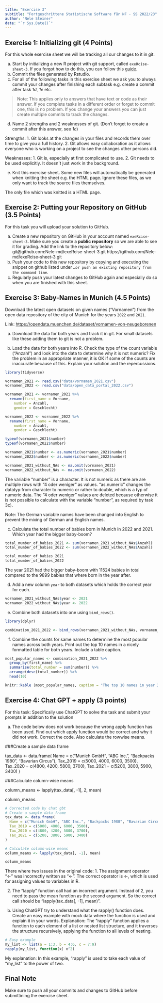 ```yaml
---
title: "Exercise 3"
subtitle: "Fortgeschrittene Statistische Software für NF - SS 2022/23"
author: "Nele Steiner"
date: "`r Sys.Date()`"
---
```


## Exercise 1: Initializing git (4 Points)

For this whole exercise sheet we will be tracking all our changes to it
in git.

a)  Start by initializing a new R project with git support, called
    `exeRcise-sheet-3`. If you forgot how to do this, you can follow
    this
    [guide](https://malikaihle.github.io/Introduction-RStudio-Git-GitHub/rstudio_project.html).
b)  Commit the files generated by Rstudio.
c)  For all of the following tasks in this exercise sheet we ask you to
    always commit your changes after finishing each subtask e.g. create
    a commit after task *1d*, *1e* etc.

> Note: This applies only to answers that have text or code as their
> answer. If you complete tasks in a different order or forget to commit
> one, this is no problem. If you change your answers you can just
> create multiple commits to track the changes.

d)  Name 2 strengths and 2 weaknesses of git. (Don't forget to create a
    commit after this answer, see *1c*)
    
Strengths:
1. Git looks at the changes in your files and records them over time to give you a full history. 
2. Git allows easy collaboration as it allows everyone who is working on a project to see the changes other persons did. 

Weaknesses:
1. Git is, especially at first complicated to use. 
2. Git needs to be used explicitly. It doesn`t just work in the background. 

e)  Knit this exercise sheet. Some new files will automatically be
    generated when knitting the sheet e.g. the HTML page. Ignore these
    files, as we only want to track the source files themselves.
    
The only file which was knitted is a HTML page. 

## Exercise 2: Putting your Repository on GitHub (3.5 Points)

For this task you will upload your solution to GitHub.

a)  Create a new repository on GitHub in your account named
    `exeRcise-sheet-3`. Make sure you create a **public repository** so
    we are able to see it for grading. Add the link to the repository
    below:
    git@github.com:Nele-md/exeRcise-sheet-3.git
    https://github.com/Nele-md/exeRcise-sheet-3.git
b)  Push your code to this new repository by copying and executing the
    snippet on github listed under
    `…or push an existing repository from the command line`.
c)  Regularly push your latest changes to GitHub again and especially do
    so when you are finished with this sheet.

## Exercise 3: Baby-Names in Munich (4.5 Points)

Download the latest open datasets on given names ("Vornamen") from the
open data repository of the city of Munich for the years `2022` and
`2021`.

Link: <https://opendata.muenchen.de/dataset/vornamen-von-neugeborenen>

a)  Download the data for both years and track it in git. For small
    datasets like these adding them to git is not a problem.

b)  Load the data for both years into R. Check the type of the count
    variable ("Anzahl") and look into the data to determine why it is
    not numeric? Fix the problem in an appropriate manner, it is OK if
    some of the counts are inaccurate because of this. Explain your
    solution and the repercussions.
```r
library(tidyverse)

vornamen_2021 <- read.csv("data/vornamen_2021.csv")
vornamen_2022 <- read.csv("data/open_data_portal_2022.csv")

vornamen_2021 <- vornamen_2021 %>% 
  rename(first_name = Vorname,
    number = Anzahl,
    gender = Geschlecht)

vornamen_2022 <- vornamen_2022 %>% 
  rename(first_name = Vorname,
    number = Anzahl,
    gender = Geschlecht)

typeof(vornamen_2021$number)
typeof(vornamen_2022$number)

vornamen_2021$number <- as.numeric(vornamen_2021$number)
vornamen_2022$number <- as.numeric(vornamen_2022$number)

vornamen_2021_without_NAs <- na.omit(vornamen_2021)
vornamen_2022_without_NAs <- na.omit(vornamen_2022)
```
The variable "number" is a character. It is not numeric as there are are multiple rows with "4 oder weniger" as values. 
"as.numeric" changes the datatyp from character to numeric or rather to double, which is a typ of numeric data. 
The "4 oder weniger" values are deleted because otherwise it is not possible to calculate with the variable "number", as required by task 3c). 

Note: The German variable names have been changed into English to prevent the mixing of German and English names. 

c)  Calculate the total number of babies born in Munich in 2022
    and 2021. Which year had the bigger baby-boom?
```r
total_number_of_babies_2021 <- sum(vornamen_2021_without_NAs$Anzahl)
total_number_of_babies_2022 <- sum(vornamen_2022_without_NAs$Anzahl)

total_number_of_babies_2021
total_number_of_babies_2022
```
The year 2021 had the bigger baby-boom with 11524 babies in total compared to the 9899 babies that where born in the year after. 

d)  Add a new column `year` to both datasets which holds the correct
    year for each.
```r
vornamen_2021_without_NAs$year <- 2021
vornamen_2022_without_NAs$year <- 2022
```


e)  Combine both datasets into one using `bind_rows()`.
```r
library(dplyr)

combination_2021_2022 <- bind_rows(vornamen_2021_without_NAs, vornamen_2022_without_NAs)
```

f)  Combine the counts for same names to determine the most popular
    names across both years. Print out the top 10 names in a nicely
    formatted table for both years. Include a table caption.
```r
most_popular_names <- combination_2021_2022 %>% 
  group_by(first_name) %>%
  summarise(total_number = sum(number)) %>%
  arrange(desc(total_number)) %>%
  head(10)

knitr::kable (most_popular_names, caption = "The top 10 names in year 2021 and 2022") 
```


## Exercise 4: Chat GPT + apply (3 points)

For this task: Specifically use ChatGPT to solve the task and submit
your prompts in addition to the solution

a)  The code below does not work because the wrong apply function has
    been used. Find out which apply function would be correct and why it
    did not work. Correct the code. Also calculate the rowwise means.

###Create a sample data frame

tax_data \<- data.frame( 
Name = c("Munich GmbH", "ABC Inc.", "Backpacks 1980", "Bavarian Circus"), 
Tax_2019 = c(5000, 4000, 6000, 3500),
Tax_2020 = c(4800, 4200, 5800, 3700), 
Tax_2021 = c(5200, 3800, 5900, 3400) 
)

###Calculate column-wise means

column_means \<- lapply(tax_data\[, -1\], 2, mean)

column_means

```r
# Corrected code by chat gbt
# Create a sample data frame
tax_data <- data.frame(
  Name = c("Munich GmbH", "ABC Inc.", "Backpacks 1980", "Bavarian Circus"),
  Tax_2019 = c(5000, 4000, 6000, 3500),
  Tax_2020 = c(4800, 4200, 5800, 3700),
  Tax_2021 = c(5200, 3800, 5900, 3400)
)

# Calculate column-wise means
column_means <- lapply(tax_data[, -1], mean)

column_means

```
There where two issues in the original code: 
1. The assignment operator "<-" was incorrectly written as "\<-". The correct operator is <-, which is used for assigning values to variables in R.

2. The "lapply" function call had an incorrect argument. Instead of 2, you need to pass the mean function as the second argument. So the correct call should be "lapply(tax_data[, -1], mean)".


b)  Using ChatGPT try to understand what the rapply() function does.
    Create an easy example with mock data where the function is used and
    explain it in your words.
Explanation: The "rapply" function applies a function to each element of a list or nested list structure, and it traverses the structure recursively, applying the function to all levels of nesting.
```r
# Easy example 
my_list <- list(a = 1:3, b = 4:6, c = 7:9)
rapply(my_list, function(x) x^2)
```
My explanation: In this example, "rapply" is used to take each value of "my_list" to the power of two.

## Final Note

Make sure to push all your commits and changes to GitHub before
submittining the exercise sheet.
